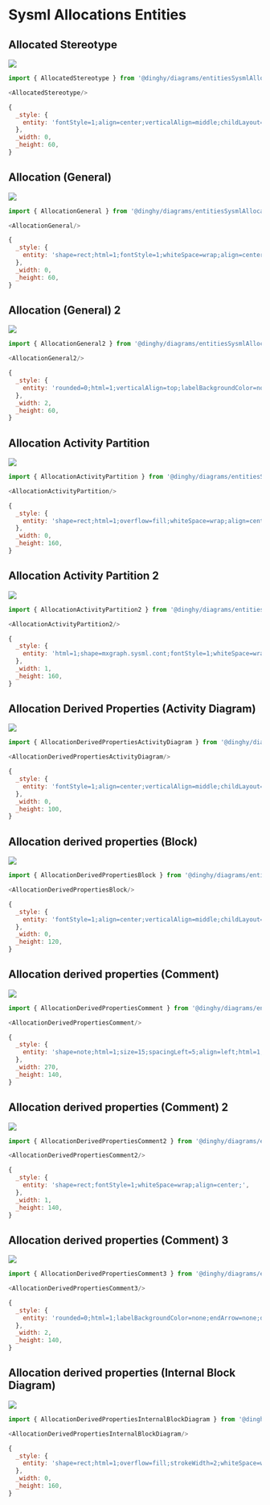 
# Sysml Allocations Entities


## Allocated Stereotype

<Tabs>
  <TabItem value="Preview">

![](./allocated-stereotype.png#drawio)

  </TabItem>
  <TabItem value="Usage">
    
```js
import { AllocatedStereotype } from '@dinghy/diagrams/entitiesSysmlAllocations'

<AllocatedStereotype/>
```

  </TabItem>
  <TabItem value="Definition">
    
```js
{
  _style: {
    entity: 'fontStyle=1;align=center;verticalAlign=middle;childLayout=stackLayout;horizontal=1;horizontalStack=0;resizeParent=1;resizeParentMax=0;resizeLast=0;marginBottom=0;',
  },
  _width: 0,
  _height: 60,
}
```

  </TabItem>
</Tabs>


## Allocation (General)

<Tabs>
  <TabItem value="Preview">

![](./allocation-general.png#drawio)

  </TabItem>
  <TabItem value="Usage">
    
```js
import { AllocationGeneral } from '@dinghy/diagrams/entitiesSysmlAllocations'

<AllocationGeneral/>
```

  </TabItem>
  <TabItem value="Definition">
    
```js
{
  _style: {
    entity: 'shape=rect;html=1;fontStyle=1;whiteSpace=wrap;align=center;',
  },
  _width: 0,
  _height: 60,
}
```

  </TabItem>
</Tabs>


## Allocation (General) 2

<Tabs>
  <TabItem value="Preview">

![](./allocation-general-2.png#drawio)

  </TabItem>
  <TabItem value="Usage">
    
```js
import { AllocationGeneral2 } from '@dinghy/diagrams/entitiesSysmlAllocations'

<AllocationGeneral2/>
```

  </TabItem>
  <TabItem value="Definition">
    
```js
{
  _style: {
    entity: 'rounded=0;html=1;verticalAlign=top;labelBackgroundColor=none;endArrow=open;dashed=1;endSize=12;',
  },
  _width: 2,
  _height: 60,
}
```

  </TabItem>
</Tabs>


## Allocation Activity Partition

<Tabs>
  <TabItem value="Preview">

![](./allocation-activity-partition.png#drawio)

  </TabItem>
  <TabItem value="Usage">
    
```js
import { AllocationActivityPartition } from '@dinghy/diagrams/entitiesSysmlAllocations'

<AllocationActivityPartition/>
```

  </TabItem>
  <TabItem value="Definition">
    
```js
{
  _style: {
    entity: 'shape=rect;html=1;overflow=fill;whiteSpace=wrap;align=center;verticalAlign=top;',
  },
  _width: 0,
  _height: 160,
}
```

  </TabItem>
</Tabs>


## Allocation Activity Partition 2

<Tabs>
  <TabItem value="Preview">

![](./allocation-activity-partition-2.png#drawio)

  </TabItem>
  <TabItem value="Usage">
    
```js
import { AllocationActivityPartition2 } from '@dinghy/diagrams/entitiesSysmlAllocations'

<AllocationActivityPartition2/>
```

  </TabItem>
  <TabItem value="Definition">
    
```js
{
  _style: {
    entity: 'html=1;shape=mxgraph.sysml.cont;fontStyle=1;whiteSpace=wrap;align=center;',
  },
  _width: 1,
  _height: 160,
}
```

  </TabItem>
</Tabs>


## Allocation Derived Properties (Activity Diagram)

<Tabs>
  <TabItem value="Preview">

![](./allocation-derived-properties-activity-diagram.png#drawio)

  </TabItem>
  <TabItem value="Usage">
    
```js
import { AllocationDerivedPropertiesActivityDiagram } from '@dinghy/diagrams/entitiesSysmlAllocations'

<AllocationDerivedPropertiesActivityDiagram/>
```

  </TabItem>
  <TabItem value="Definition">
    
```js
{
  _style: {
    entity: 'fontStyle=1;align=center;verticalAlign=middle;childLayout=stackLayout;horizontal=1;horizontalStack=0;resizeParent=1;resizeParentMax=0;resizeLast=0;marginBottom=0;rounded=1;absoluteArcSize=1;arcSize=20;',
  },
  _width: 0,
  _height: 100,
}
```

  </TabItem>
</Tabs>


## Allocation derived properties (Block)

<Tabs>
  <TabItem value="Preview">

![](./allocation-derived-properties-block.png#drawio)

  </TabItem>
  <TabItem value="Usage">
    
```js
import { AllocationDerivedPropertiesBlock } from '@dinghy/diagrams/entitiesSysmlAllocations'

<AllocationDerivedPropertiesBlock/>
```

  </TabItem>
  <TabItem value="Definition">
    
```js
{
  _style: {
    entity: 'fontStyle=1;align=center;verticalAlign=middle;childLayout=stackLayout;horizontal=1;horizontalStack=0;resizeParent=1;resizeParentMax=0;resizeLast=0;marginBottom=0;strokeWidth=2;',
  },
  _width: 0,
  _height: 120,
}
```

  </TabItem>
</Tabs>


## Allocation derived properties (Comment)

<Tabs>
  <TabItem value="Preview">

![](./allocation-derived-properties-comment.png#drawio)

  </TabItem>
  <TabItem value="Usage">
    
```js
import { AllocationDerivedPropertiesComment } from '@dinghy/diagrams/entitiesSysmlAllocations'

<AllocationDerivedPropertiesComment/>
```

  </TabItem>
  <TabItem value="Definition">
    
```js
{
  _style: {
    entity: 'shape=note;html=1;size=15;spacingLeft=5;align=left;html=1;overflow=fill;whiteSpace=wrap;align=center;',
  },
  _width: 270,
  _height: 140,
}
```

  </TabItem>
</Tabs>


## Allocation derived properties (Comment) 2

<Tabs>
  <TabItem value="Preview">

![](./allocation-derived-properties-comment-2.png#drawio)

  </TabItem>
  <TabItem value="Usage">
    
```js
import { AllocationDerivedPropertiesComment2 } from '@dinghy/diagrams/entitiesSysmlAllocations'

<AllocationDerivedPropertiesComment2/>
```

  </TabItem>
  <TabItem value="Definition">
    
```js
{
  _style: {
    entity: 'shape=rect;fontStyle=1;whiteSpace=wrap;align=center;',
  },
  _width: 1,
  _height: 140,
}
```

  </TabItem>
</Tabs>


## Allocation derived properties (Comment) 3

<Tabs>
  <TabItem value="Preview">

![](./allocation-derived-properties-comment-3.png#drawio)

  </TabItem>
  <TabItem value="Usage">
    
```js
import { AllocationDerivedPropertiesComment3 } from '@dinghy/diagrams/entitiesSysmlAllocations'

<AllocationDerivedPropertiesComment3/>
```

  </TabItem>
  <TabItem value="Definition">
    
```js
{
  _style: {
    entity: 'rounded=0;html=1;labelBackgroundColor=none;endArrow=none;dashed=1;',
  },
  _width: 2,
  _height: 140,
}
```

  </TabItem>
</Tabs>


## Allocation derived properties (Internal Block Diagram)

<Tabs>
  <TabItem value="Preview">

![](./allocation-derived-properties-internal-block-diagram.png#drawio)

  </TabItem>
  <TabItem value="Usage">
    
```js
import { AllocationDerivedPropertiesInternalBlockDiagram } from '@dinghy/diagrams/entitiesSysmlAllocations'

<AllocationDerivedPropertiesInternalBlockDiagram/>
```

  </TabItem>
  <TabItem value="Definition">
    
```js
{
  _style: {
    entity: 'shape=rect;html=1;overflow=fill;strokeWidth=2;whiteSpace=wrap;align=center;verticalAlign=top;recursiveResize=0;',
  },
  _width: 0,
  _height: 160,
}
```

  </TabItem>
</Tabs>

